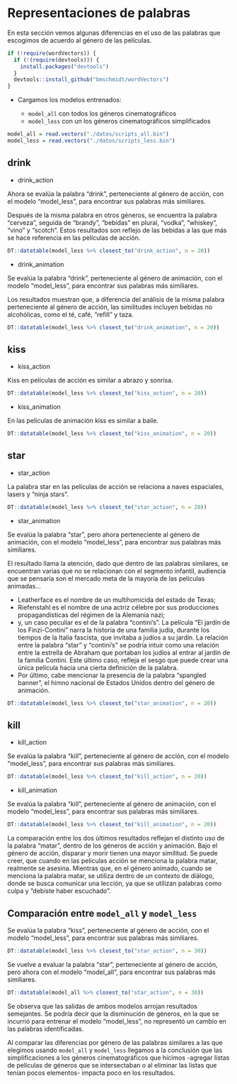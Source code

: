 # Representaciones de palabras

En esta sección vemos algunas diferencias en el uso de las palabras que escogimos de acuerdo al género de las películas.

```r
if (!require(wordVectors)) {
  if (!(require(devtools))) {
    install.packages("devtools")
  }
  devtools::install_github("bmschmidt/wordVectors")
}
```

* Cargamos los modelos entrenados:

  + `model_all` con todos los géneros cinematográficos
  + `model_less` con un los géneros cinematográficos simplificados

```r
model_all = read.vectors("./datos/scripts_all.bin")
model_less = read.vectors("./datos/scripts_less.bin")
```

## drink

* drink_action

Ahora se evalúa la palabra "drink", perteneciente al género de acción, con el modelo "model_less", para encontrar sus palabras más similiares. 

Después de la misma palabra en otros géneros, se encuentra la palabra "cerveza", seguida de "brandy", "bebidas" en plural, "vodka", "whiskey", "vino" y "scotch". Estos resultados son reflejo de las bebidas a las que más se hace referencia en las películas de acción. 


```r
DT::datatable(model_less %>% closest_to("drink_action", n = 20))
```

* drink_animation

Se evalúa la palabra "drink", perteneciente al género de animación, con el modelo "model_less", para encontrar sus palabras más similiares. 

Los resultados muestran que, a diferencia del análisis de la misma palabra perteneciente al género de acción, las similitudes incluyen bebidas no alcohólicas, como el té, café, "refill" y taza.  

```r
DT::datatable(model_less %>% closest_to("drink_animation", n = 20))
```

## kiss

* kiss_action

Kiss en películas de acción es similar a abrazo y sonrisa. 

```r
DT::datatable(model_less %>% closest_to("kiss_action", n = 20))
```

* kiss_animation

En las películas de animación kiss es similar a baile. 

```r
DT::datatable(model_less %>% closest_to("kiss_animation", n = 20))
```

## star

* star_action

La palabra star en las películas de acción se relaciona a naves espaciales, lasers y "ninja stars".

```r
DT::datatable(model_less %>% closest_to("star_action", n = 20))
```

* star_animation

Se evalúa la palabra "star", pero ahora perteneciente al género de animación, con el modelo "model_less", para encontrar sus palabras más similiares.

El resultado llama la atención, dado que dentro de las palabras similares, se encuentran varias que no se relacionan con el segmento infantil, audiencia que se pensaría son el mercado meta de la mayoría de las películas animadas...

  + Leatherface es el nombre de un multihomicida del estado de Texas;
  + Riefenstahl es el nombre de una actriz célebre por sus producciones propagandísticas del régimen de la Alemania nazi;
  + y, un caso peculiar es el de la palabra "contini's". La película "El jardín de los Finzi-Contini" narra la historia de una familia judía, durante los tiempos de la Italia fascista, que invitaba a judíos a su jardín. La relación entre la palabra "star" y "contini's" se podría intuir como una relación entre la estrella de Abraham que portaban los judíos al entrar al jardín de la familia Contini. Este último caso, refleja el sesgo que puede crear una única película hacia una cierta definición de la palabra.  
  + Por último, cabe mencionar la presencia de la palabra "spangled banner", el himno nacional de Estados Unidos dentro del género de animación. 

```r
DT::datatable(model_less %>% closest_to("star_animation", n = 20))
```

## kill

* kill_action

Se evalúa la palabra "kill", perteneciente al género de acción, con el modelo "model_less", para encontrar sus palabras más similiares. 

```r
DT::datatable(model_less %>% closest_to("kill_action", n = 20))
```

* kill_animation

Se evalúa la palabra "kill", perteneciente al género de animación, con el modelo "model_less", para encontrar sus palabras más similiares. 

```r
DT::datatable(model_less %>% closest_to("kill_animation", n = 20))
```

La comparación entre los dos últimos resultados reflejan el distinto uso de la palabra "matar", dentro de los géneros de acción y animación. Bajo el género de acción, disparar y morir tienen una mayor similitud. Se puede creer, que cuando en las películas acción se menciona la palabra matar, realmente se asesina. Mientras que, en el género animado, cuando se menciona la palabra matar, se utiliza dentro de un contexto de diálogo, donde se busca comunicar una lección, ya que se utilizan palabras como culpa y "debiste haber escuchado". 

## Comparación entre `model_all` y `model_less` 

Se evalúa la palabra "kiss", perteneciente al género de acción, con el modelo "model_less", para encontrar sus palabras más similiares. 

```r
DT::datatable(model_less %>% closest_to("star_action", n = 30))
```

Se vuelve a evaluar la palabra "star", perteneciente al género de acción, pero ahora con el modelo "model_all", para encontrar sus palabras más similiares. 

```r
DT::datatable(model_all %>% closest_to("star_action", n = 30))
```

Se observa que las salidas de ambos modelos arrojan resultados semejantes. Se podría decir que la disminución de géneros, en la que se incurrió para entrenar el modelo "model_less", no representó un cambio en las palabras identificadas. 

Al comparar las diferencias por género de las palabras similares a las que elegimos usando `model_all` y `model_less` llegamos a la conclusión que las simplificaciones a los géneros cinematográficos que hicimos -agregar listas de películas de géneros que se intersectaban o al eliminar las listas que tenían pocos elementos- impacta poco en los resultados.


<!-- mas ideas -->

<!-- Se evalúan las palabras "sexy" y "woman", con el modelo "model_less", para encontrar sus palabras más similiares.  -->

<!-- Los resultados muestran características de mujeres a las que se les suele describir como "sexy". Atributos como juventud y color de cabello son algunos ejemplos.  -->

<!-- ```{r} -->
<!-- DT::datatable(model_less %>% closest_to(~"sexy"+"woman", n=20)) -->
<!-- ``` -->

<!-- ```{r} -->
<!-- DT::datatable(model_less %>% closest_to(~"intelligent"+"woman", n=20)) -->
<!-- ``` -->

<!-- ```{r} -->
<!-- library(ggrepel) -->
<!-- vectores = model_less[[c("drink_action", -->
<!--                     "drink_animation", -->
<!--                     "drink_drama", -->
<!--                     "drink_scifi", -->
<!--                     "whisky", -->
<!--                     "tea"), -->
<!--                   average = F]] -->
<!-- sims <- model_less[1:5000,] %>%  # las 5000 palabras más comunes -->
<!--         cosineSimilarity(vectores) %>% -->
<!--         as.data.frame() %>% -->
<!--         rownames_to_column() %>% -->
<!--         tibble::as_data_frame() -->
<!-- similares <- sims %>% filter_at(vars(-rowname), any_vars(. > 0.6))   -->
<!-- ggplot(similares, aes(x = tea, y = whisky, label = rowname)) + -->
<!--   geom_text_repel() -->
<!-- ``` -->



<!-- ```{r} -->
<!-- ingredients = c("drink_action", "drink_animation") -->
<!-- term_set = lapply(ingredients,  -->
<!--        function(ingredient) { -->
<!--           nearest_words = model_less %>% closest_to(model_less[[ingredient]],20) -->
<!--           nearest_words$word -->
<!--         }) %>% unlist -->

<!-- subset = model_less[[term_set,average=F]] -->

<!-- subset %>% -->
<!--   cosineDist(subset) %>%  -->
<!--   as.dist %>% -->
<!--   hclust %>% -->
<!--   plot -->
<!-- ``` -->

<!-- ```{r} -->
<!-- model_less %>% closest_to(~"star_action" + "ninja", n=20) -->
<!-- ``` -->

<!-- ```{r} -->
<!-- model_less %>% closest_to(~"star_animation" + "ninja", n=20) -->
<!-- ``` -->

<!-- ```{r} -->
<!-- model_less %>% closest_to("girl_romance", n = 20) -->
<!-- ``` -->

<!-- ```{r} -->
<!-- model_less %>% closest_to(~"girl_comedy"+"blonde", n=20) -->
<!-- ``` -->

<!-- ```{r} -->
<!-- model_less %>% closest_to(~"courage"+"woman", n=20) -->
<!-- ``` -->

<!-- ```{r} -->
<!-- model_less %>% closest_to("blonde_girl_scifi", n=20) -->
<!-- ``` -->

<!-- ```{r} -->
<!-- model_less %>% closest_to(~"girl_romance"+"drink_romance", n=20) -->
<!-- ``` -->

<!-- ```{r} -->
<!-- model_less %>% closest_to(model_less[[c("drink_action", "drink_animation")]], n=20) -->
<!-- ``` -->

<!-- ```{r} -->
<!-- #gc() -->
<!-- #set.seed(10) -->
<!-- #centers = 50 -->
<!-- #clustering = kmeans(model_less,centers=centers,iter.max = 40) -->
<!-- ``` -->


